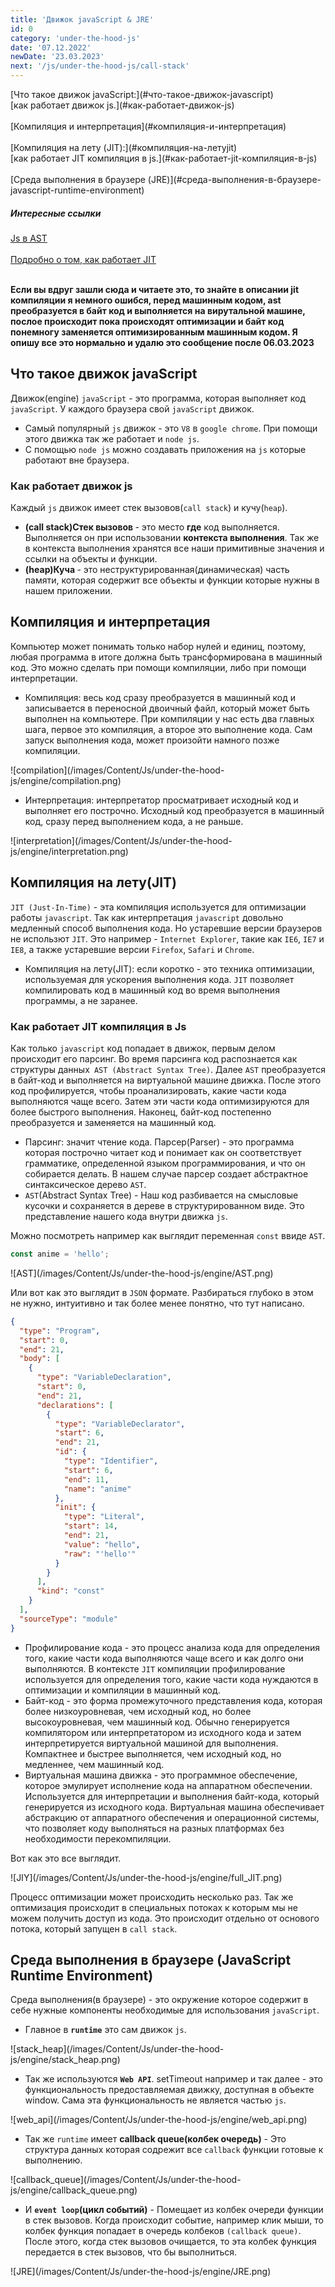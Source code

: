 ```yaml
---
title: 'Движок javaScript & JRE'
id: 0
category: 'under-the-hood-js'
date: '07.12.2022'
newDate: '23.03.2023'
next: '/js/under-the-hood-js/call-stack'
---
```


<div className = 'mdHead'>

<div className = 'tag_js'>[Что такое движок javaScript:](#что-такое-движок-javascript)</div>
<div className = 'mini_tag_js'>[как работает движок js.](#как-работает-движок-js)</div><br/>
<div className = 'tag_js'>[Компиляция и интерпретация](#компиляция-и-интерпретация)</div><br/>
<div className = 'tag_js'>[Компиляция на лету (JIT):](#компиляция-на-летуjit)</div>
<div className = 'mini_tag_js'>[как работает JIT компиляция в js.](#как-работает-jit-компиляция-в-js)</div><br/>
<div className = 'tag_js'>[Среда выполнения в браузере (JRE)](#среда-выполнения-в-браузере-javascript-runtime-environment)</div>

<h5> Интересные ссылки </h5>
<div className = 'mini_tag_js'><a target={"_blank"}  href="https://astexplorer.net/">Js в AST</a></div><br/> 
<div className = 'mini_tag_js'><a target={"_blank"}  href="https://habr.com/ru/companies/oleg-bunin/articles/417459/">Подробно о том, как работает JIT </a></div><br/> 



</div>

<b> Если вы вдруг зашли сюда и читаете это, то знайте в описании jit компиляции я немного ошибся, перед машинным кодом, ast преобразуется в байт код и выполняется на вирутальной машине, послое происходит пока происходят оптимизации и байт код понемногу заменяется оптимизированным машинным кодом. Я опишу все это нормально и удалю это сообщение после 06.03.2023 </b>
## Что такое движок javaScript
Движок(engine) `javaScript` - это программа, которая выполняет код `javaScript`. У каждого браузера свой `javaScript` движок.

* Самый популярный `js` движок - это `V8` в `google chrome`. При помощи этого движка так же работает и `node js`.
* С помощью `node js` можно создавать приложения на `js` которые работают вне браузера.

### Как работает движок js

Каждый `js` движок имеет стек вызовов(`call stack`) и кучу(`heap`).

* <b>(call stack)Стек вызовов </b> - это место <b>где</b> код выполняется. Выполняется он при использовании <b>контекста выполнения</b>. Так же в контекста выполнения хранятся все наши примитивные значения и ссылки на объекты и функции. 
* <b>(heap)Куча </b> - это неструктурированная(динамическая) часть памяти, которая содержит все объекты и функции которые нужны в нашем приложении.

## Компиляция и интерпретация
Компьютер может понимать только набор нулей и единиц, поэтому, любая программа в итоге должна быть трансформирована в машинный код. Это можно сделать при помощи компиляции, либо при помощи интерпретации.

* Компиляция: весь код сразу преобразуется в машинный код и записывается в переносной двоичный файл, который может быть выполнен на компьютере.
При компиляции у нас есть два главных шага, первое это компиляция, а второе это выполнение кода. Сам запуск выполнения кода, может произойти намного позже компиляции.

<div className='container-img'> <span className="img"> ![compilation](/images/Content/Js/under-the-hood-js/engine/compilation.png) </span></div>

* Интерпретация: интерпретатор просматривает исходный код и выполняет его построчно. Исходный код преобразуется в машинный код,
сразу перед выполнением кода, а не раньше.

<div className='container-img'> <span className="img"> ![interpretation](/images/Content/Js/under-the-hood-js/engine/interpretation.png) </span></div>

## Компиляция на лету(JIT)

`JIT (Just-In-Time)` - эта компиляция используется для оптимизации работы `javascript`. Так как интерпретация `javascript` довольно медленный способ выполнения кода.
Но устаревшие версии браузеров не использют `JIT`. Это например - `Internet Explorer`, такие как `IE6`, `IE7` и `IE8`, а также устаревшие версии `Firefox`, `Safari` и `Chrome`. 

* Компиляция на лету(JIT): если коротко - это техника оптимизации, используемая для ускорения выполнения кода. `JIT` позволяет компилировать код в машинный код во время выполнения программы, а не заранее.

### Как работает JIT компиляция в Js

Как только `javascript` код попадает в движок, первым делом происходит его парсинг. Во время парсинга код распознается как структуры данных` AST (Abstract Syntax Tree)`. Далее `AST` преобразуется в байт-код и выполняется на виртуальной машине движка. После этого код профилируется, чтобы проанализировать, какие части кода выполняются чаще всего. Затем эти части кода оптимизируются для более быстрого выполнения. Наконец, байт-код постепенно преобразуется и заменяется на машинный код.

* Парсинг: значит чтение кода. Парсер(Parser) - это программа которая построчно читает код и понимает как он соответствует грамматике, определенной языком программирования, и что он собирается делать.
  В нашем случае парсер создает абстрактное синтаксическое дерево `AST`. 
* `AST`(Abstract Syntax Tree) - Наш код разбивается на смысловые кусочки и сохраняется в дереве в структурированном виде. Это представление нашего кода внутри движка `js`.

Можно посмотреть например как выглядит переменная `const` ввиде `AST`.
```javaScript
const anime = 'hello';
```

<div className='container-img'> <span className="img"> ![AST](/images/Content/Js/under-the-hood-js/engine/AST.png) </span></div>

Или вот как это выглядит в `JSON` формате. Разбираться глубоко в этом не нужно, интуитивно и так более менее понятно, что тут написано.
```JSON
{
  "type": "Program",
  "start": 0,
  "end": 21,
  "body": [
    {
      "type": "VariableDeclaration",
      "start": 0,
      "end": 21,
      "declarations": [
        {
          "type": "VariableDeclarator",
          "start": 6,
          "end": 21,
          "id": {
            "type": "Identifier",
            "start": 6,
            "end": 11,
            "name": "anime"
          },
          "init": {
            "type": "Literal",
            "start": 14,
            "end": 21,
            "value": "hello",
            "raw": "'hello'"
          }
        }
      ],
      "kind": "const"
    }
  ],
  "sourceType": "module"
}
```
* Профилирование кода - это процесс анализа кода для определения того, какие части кода выполняются чаще всего и как долго они выполняются. В контексте `JIT` компиляции профилирование используется для определения того, какие части кода нуждаются в оптимизации и компиляции в машинный код.
* Байт-код - это форма промежуточного представления кода, которая более низкоуровневая, чем исходный код, но более высокоуровневая, чем машинный код. Обычно генерируется компилятором или интерпретатором из исходного кода и затем интерпретируется виртуальной машиной для выполнения. Компактнее и быстрее выполняется, чем исходный код, но медленнее, чем машинный код.
* Виртуальная машина движка - это программное обеспечение, которое эмулирует исполнение кода на аппаратном обеспечении. Используется для интерпретации и выполнения байт-кода, который генерируется из исходного кода. Виртуальная машина обеспечивает абстракцию от аппаратного обеспечения и операционной системы, что позволяет коду выполняться на разных платформах без необходимости перекомпиляции. 


Вот как это все выглядит.

<div className='container-img'> <span className="img"> ![JIY](/images/Content/Js/under-the-hood-js/engine/full_JIT.png) </span></div>

Процесс оптимизации может происходить несколько раз. Так же оптимизация происходит в специальных потоках к которым мы не можем получить доступ из кода. Это происходит отдельно от основого потока, который запущен в `call stack`.

## Среда выполнения в браузере (JavaScript Runtime Environment)

Среда выполнения(в браузере) - это окружение которое содержит в себе нужные компоненты необходимые для использования `javaScript`.

* Главное в <b>`runtime`</b> это сам движок `js`.

<div className='container-img'> <span className="img"> ![stack_heap](/images/Content/Js/under-the-hood-js/engine/stack_heap.png) </span></div>

* Так же используются <b>`Web API`</b>. setTimeout например и так далее - это функциональность предоставляемая движку, доступная в объекте window. Сама эта функциональность не является частью `js`.

<div className='container-img'> <span className="img"> ![web_api](/images/Content/Js/under-the-hood-js/engine/web_api.png) </span></div>

* Так же `runtime` имеет <b>callback queue(колбек очередь)</b> - Это структура данных которая содрежит все `callback` функции готовые к выполнению.

<div className='container-img'> <span className="img"> ![callback_queue](/images/Content/Js/under-the-hood-js/engine/callback_queue.png) </span></div>

* И <b>`event loop`(цикл событий)</b> - Помещает из колбек очереди функции в стек вызовов. Когда происходит событие, например клик мыши, то колбек функция попадает в очередь колбеков `(callback queue)`. После этого, когда стек вызовов очищается, то эта колбек функция передается в стек вызовов, что бы выполниться.

<div className='container-img'> <span className="img"> ![JRE](/images/Content/Js/under-the-hood-js/engine/JRE.png) </span></div>
